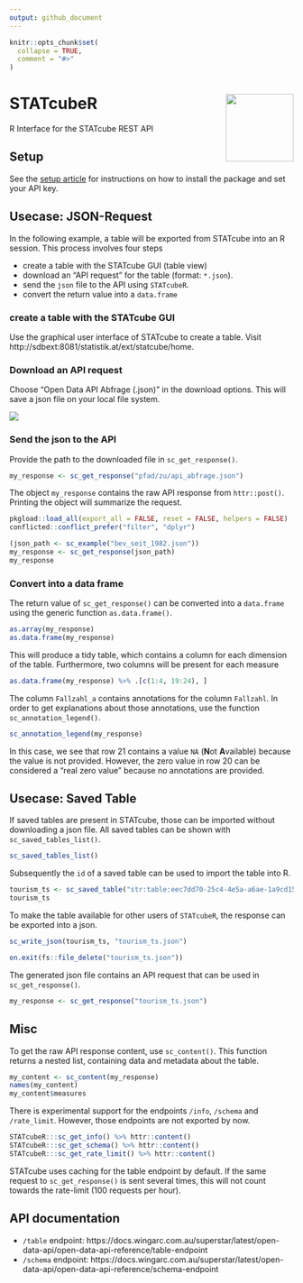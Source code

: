 ```yaml
---
output: github_document
---
```


```r
knitr::opts_chunk$set(
  collapse = TRUE,
  comment = "#>"
)
```

# STATcubeR <img src="man/figures/logo.png" align="right" alt="" width="120" />

R Interface for the STATcube REST API

## Setup

See the [setup article] for instructions on how to install the package
and set your API key.

## Usecase: JSON-Request

In the following example, a table will be exported from STATcube into an
R session. This process involves four steps

* create a table with the STATcube GUI (table view)
* download an "API request" for the table (format: `*.json`).
* send the `json` file to the API using `STATcubeR`.
* convert the return value into a `data.frame`

### create a table with the STATcube GUI

Use the graphical user interface of STATcube to create a table. Visit
http://sdbext:8081/statistik.at/ext/statcube/home.

### Download an API request

Choose "Open Data API Abfrage (.json)" in the download options. This will
save a json file on your local file system.

 <img src="man/figures/download_json.png" />

### Send the json to the API

Provide the path to the downloaded file in `sc_get_response()`.

``` r
my_response <- sc_get_response("pfad/zu/api_abfrage.json")
```

The object `my_response` contains the raw API response from `httr::post()`.
Printing the object will summarize the request.

```r
pkgload::load_all(export_all = FALSE, reset = FALSE, helpers = FALSE) 
conflicted::conflict_prefer("filter", "dplyr")
```

```r
(json_path <- sc_example("bev_seit_1982.json"))
my_response <- sc_get_response(json_path)
my_response
```

### Convert into a data frame

The return value of `sc_get_response()` can be converted into a `data.frame`
using the generic function `as.data.frame()`.

```r
as.array(my_response)
as.data.frame(my_response)
```

This will produce a tidy table, which contains a column for each dimension
of the table. Furthermore, two columns will be present for each measure

```r
as.data.frame(my_response) %>% .[c(1:4, 19:24), ]
```

The column `Fallzahl_a` contains annotations for the column
`Fallzahl`. In order to get explanations about those annotations, use the
function `sc_annotation_legend()`.

```r
sc_annotation_legend(my_response)
```

In this case, we see that row 21 contains a value `NA` (**N**ot **A**vailable) because the value is not provided. However, the zero value in row 20 can be
considered a "real zero value" because no annotations are provided.

## Usecase: Saved Table

If saved tables are present in STATcube, those can be imported without
downloading a json file. All saved tables can be shown with
`sc_saved_tables_list()`.

```r
sc_saved_tables_list()
```

Subsequently the `id` of a saved table can be used to import the table into R.

```r
tourism_ts <- sc_saved_table("str:table:eec7dd70-25c4-4e5a-a6ae-1a9cd15d3c4c")
tourism_ts
```

To make the table available for other users of `STATcubeR`, the response can
be exported into a json.

```r
sc_write_json(tourism_ts, "tourism_ts.json")
```

```r
on.exit(fs::file_delete("tourism_ts.json"))
```

The generated json file contains an API request that can be used in
`sc_get_response()`.

```r
my_response <- sc_get_response("tourism_ts.json")
```

## Misc

To get the raw API response content, use `sc_content()`. This function returns
a nested list, containing data and metadata about the table.

```r
my_content <- sc_content(my_response)
names(my_content)
my_content$measures
```

There is experimental support for the endpoints `/info`, `/schema` and
`/rate_limit`. However, those endpoints are not exported by now.

```r
STATcubeR:::sc_get_info() %>% httr::content()
STATcubeR:::sc_get_schema() %>% httr::content()
STATcubeR:::sc_get_rate_limit() %>% httr::content()
```

STATcube uses caching for the table endpoint by default. If the same
request to `sc_get_response()` is sent several times, this will not count
towards the rate-limit (100 requests per hour).

## API documentation

* `/table` endpoint: https://docs.wingarc.com.au/superstar/latest/open-data-api/open-data-api-reference/table-endpoint
* `/schema` endpoint: https://docs.wingarc.com.au/superstar/latest/open-data-api/open-data-api-reference/schema-endpoint

[setup article]: http://xlwt0012/rpkgs/dev/STATcubeR/articles/Setup.html
[TODO article]: http://xlwt0012/rpkgs/dev/STATcubeR/articles/TODO.html
